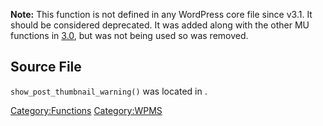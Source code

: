 {{Deprecated}}

'''Note:''' This function is not defined in any WordPress core file since v3.1. It should be considered deprecated. It was added along with the other MU functions in [[Version_3.0 | 3.0]], but was not being used so was removed.

== Source File ==
<tt>show_post_thumbnail_warning()</tt> was located in {{Trac|wp-admin/includes/ms.php}}.

{{Tag Footer}}

[[Category:Functions]][[Category:WPMS]]